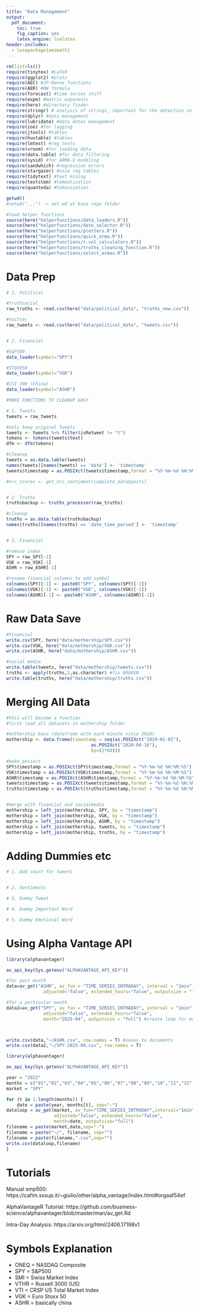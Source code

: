 ```yaml
---
title: "Data Management"
output:
  pdf_document: 
    toc: true
    fig_caption: yes
    latex_engine: lualatex
header-includes:
  - \usepackage{amsmath}
---
```

\newpage

```r
rm(list=ls())
require(tinytex) #LaTeX
require(ggplot2) #plots
require(AEC) #JP-Renne functions
require(AER) #NW formula
require(forecast) #time series stuff
require(expm) #matrix exponents
require(here) #directory finder
require(stringr) # analysis of strings, important for the detection in tweets
require(dplyr) #data management
require(lubridate) #data dates management
require(zoo) #for lagging
require(jtools) #tables
require(huxtable) #tables
require(lmtest) #reg tests
require(vroom) #for loading data
require(data.table) #for data filtering
require(sysid) #for ARMA-X modeling
require(sandwhich) #regression errors
require(stargazer) #nice reg tables
require(tidytext) #text mining
require(textstem) #lemmatization
require(quanteda) #tokenization

getwd()
#setwd("...") -> set wd at base repo folder

#load helper functions
source(here("helperfunctions/data_loaders.R"))
source(here("helperfunctions/date_selector.R"))
source(here("helperfunctions/plotters.R"))
source(here("helperfunctions/quick_arma.R"))
source(here("helperfunctions/r.vol_calculators.R"))
source(here("helperfunctions/truths_cleaning_function.R"))
source(here("helperfunctions/select_armax.R"))
```


# Data Prep
```r

# 1. Political 

#truthsocial
raw_truths <- read.csv(here("data/political_data", "truths_new.csv"))

#twitter
raw_tweets <- read.csv(here("data/political_data", "tweets.csv"))


# 2. Financial

#S&P500
data_loader(symbol="SPY")

#STOXX50
data_loader(symbol="VGK")

#CSI 300 (China)
data_loader(symbol="ASHR")

```

```r
#MAKE FUNCTIONS TO CLEANUP EASY

# 1. Tweets 
tweets = raw_tweets

#only keep original Tweets
tweets <- tweets %>% filter(isRetweet != "t")
tokens <- tokens(tweets$text)
dfm <- dfm(tokens)

#cleanup
tweets = as.data.table(tweets)
names(tweets)[names(tweets) == 'date'] <- 'timestamp'
tweets$timestamp = as.POSIXct(tweets$timestamp,format = "%Y-%m-%d %H:%M:%S")

#nrc_scores <- get_nrc_sentiment(complete_data$posts)


# 2. Truths 
truthsbackup <- truths_processer(raw_truths) 

#cleanup
truths = as.data.table(truthsbackup)
names(truths)[names(truths) == 'date_time_parsed'] <- 'timestamp'


# 3. Financial

#remove index
SPY = raw_SPY[-1]
VGK = raw_VGK[-1]
ASHR = raw_ASHR[-1]

#rename financial columns to add symbol
colnames(SPY)[-1] <- paste0("SPY", colnames(SPY)[-1])
colnames(VGK)[-1] <- paste0("VGK", colnames(VGK)[-1])
colnames(ASHR)[-1] <- paste0("ASHR", colnames(ASHR)[-1])

```

# Raw Data Save
```r

#financial
write.csv(SPY, here("data/mothership/SPY.csv"))
write.csv(VGK, here("data/mothership/VGK.csv"))
write.csv(ASHR, here("data/mothership/ASHR.csv"))

#social media
write.table(tweets, here("data/mothership/tweets.csv"))
truths <- apply(truths,2,as.character) #fix BROKEN
write.table(truths, here("data/mothership/truths.csv"))

```


# Merging All Data
```r

#this will become a function
#first load all datasets in mothership folder

#mothership base (dataframe with each minute since 2010)
mothership <- data.frame(timestamp = seq(as.POSIXct("2019-01-01"),
                                as.POSIXct("2020-04-16"), 
                                by=(1*60)))

#make posixct
SPY$timestamp = as.POSIXct(SPY$timestamp,format = "%Y-%m-%d %H:%M:%S")
VGK$timestamp = as.POSIXct(VGK$timestamp,format = "%Y-%m-%d %H:%M:%S")
ASHR$timestamp = as.POSIXct(ASHR$timestamp,format = "%Y-%m-%d %H:%M:%S")
tweets$timestamp = as.POSIXct(tweets$timestamp,format = "%Y-%m-%d %H:%M:%S")
truths$timestamp = as.POSIXct(truths$timestamp,format = "%Y-%m-%d %H:%M:%S")


#merge with financial and socialmedia
mothership = left_join(mothership, SPY, by = "timestamp")
mothership = left_join(mothership, VGK, by = "timestamp")
mothership = left_join(mothership, ASHR, by = "timestamp")
mothership = left_join(mothership, tweets, by = "timestamp")
mothership = left_join(mothership, truths, by = "timestamp")

```

# Adding Dummies etc
```r
# 1. Add count for tweets


# 2. Sentiments

# 3. Dummy Tweet

# 4. Dummy Important Word

# 5. Dummy Emotional Word

```




# Using Alpha Vantage API
```r
library(alphavantager)

av_api_key(Sys.getenv("ALPHAVANTAGE_API_KEY"))

#for past month
data=av_get("ASHR", av_fun = "TIME_SERIES_INTRADAY", interval = "1min", 
              adjusted="false", extended_hours="false", outputsize = "full")

#for a particular month
data2=av_get("SPY", av_fun = "TIME_SERIES_INTRADAY", interval = "1min", 
              adjusted="false", extended_hours="false", 
              month="2025-04", outputsize = "full") #create loop for more



write.csv(data,"~/ASHR.csv", row.names = T) #saves to documents
write.csv(data2,"~/SPY-2025-04.csv", row.names = T) 

```

```r
library(alphavantager)

av_api_key(Sys.getenv("ALPHAVANTAGE_API_KEY"))

year = "2022"
months = c("01","02","03","04","05","06","07","08","09","10","11","12")
market = "SPY"

for (t in 1:length(months)) {
    date = paste(year, months[t], sep="-")
dataloop = av_get(market, av_fun="TIME_SERIES_INTRADAY",interval="1min",
                  adjusted="false", extended_hours="false",
                  month=date, outputsize="full")
filename = paste(market,date,sep="-")
filename = paste("~/", filename, sep="")
filename = paste(filename,".csv",sep="")
write.csv(dataloop,filename)
}
```


# Tutorials

Manual smp500: https://cafim.sssup.it/~giulio/other/alpha_vantage/index.html#orgaaf54ef

AlphaVantageR Tutorial: https://github.com/business-science/alphavantager/blob/master/man/av_get.Rd

Intra-Day Analysis: https://arxiv.org/html/2406.17198v1

# Symbols Explanation
- ONEQ = NASDAQ Composite
- SPY = S&P500 
- SMI = Swiss Market Index
- VTHR = Russell 3000 (US)
- VTI = CRSP US Total Market Index
- VGK = Euro Stoxx 50
- ASHR = basically china